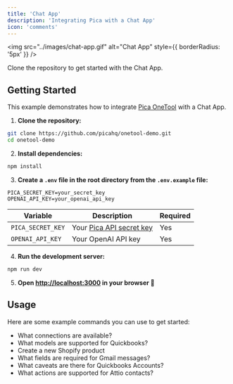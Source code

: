 ```yaml
---
title: 'Chat App'
description: 'Integrating Pica with a Chat App'
icon: 'comments'
---
```


<img
  src="../images/chat-app.gif"
  alt="Chat App"
  style={{ borderRadius: '5px' }}
/>

<Card title="Chat App Example" icon="github" href="https://github.com/picahq/onetool-demo" horizontal>
Clone the repository to get started with the Chat App.
</Card>

## Getting Started

This example demonstrates how to integrate [Pica OneTool](https://docs.picaos.com/core/one-tool) with a Chat App.

1. **Clone the repository:**
```bash
git clone https://github.com/picahq/onetool-demo.git
cd onetool-demo
```

2. **Install dependencies:**
```bash
npm install
```

3. **Create a `.env` file in the root directory from the `.env.example` file:**
```env
PICA_SECRET_KEY=your_secret_key
OPENAI_API_KEY=your_openai_api_key
```

| Variable | Description | Required |
|----------|-------------|----------|
| `PICA_SECRET_KEY` | Your [Pica API secret key](https://app.picaos.com/settings/api-keys) | Yes |
| `OPENAI_API_KEY` | Your OpenAI API key | Yes |

4. **Run the development server:**
```bash
npm run dev
```

5. **Open [http://localhost:3000](http://localhost:3000) in your browser 🚀**

## Usage

Here are some example commands you can use to get started:

- What connections are available?
- What models are supported for Quickbooks?
- Create a new Shopify product
- What fields are required for Gmail messages?
- What caveats are there for Quickbooks Accounts?
- What actions are supported for Attio contacts?